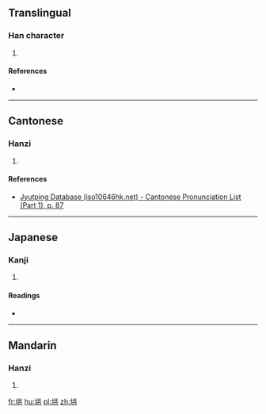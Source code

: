 ==Translingual==

===Han character===
{{Han char|rn=32|rad=土|as=06|sn=9|four=|canj=土廿金 (GTC)|ids=⿰[[土]][[共]]}}

# {{defn|Han|sort=土06}}

====References====
* {{Han ref|kx=0228.291|hdz=10437.060|uh=57AC|ud=22444}}

----

==Cantonese==

===Hanzi===
{{yue-hanzi|jyut=[[hung4]]|y=hung4}}

# {{defn|lang=yue|sort=土06}}

====References====
* [http://www.iso10646hk.net/jp/document/download.jsp Jyutping Database (iso10646hk.net) - Cantonese Pronunciation List (Part 1), p. 87]

----

==Japanese==

===Kanji===
{{ja-kanji|grade=|rs=土06}}

# {{defn|lang=ja|sort=土06}}

====Readings====
* {{ja-readings|on=[[きょう]] (kyō)|kun=[[ぬかり]] (nukari), [[ぬかる]] (nukaru)}}

----

==Mandarin==

===Hanzi===
{{cmn-hanzi|pin=[[hóng]] ([[hong2]]), [[yà]] ([[ya4]])|wg=hung<sup>2</sup>, ya<sup>4</sup>}}

# {{defn|lang=cmn|sort=土06}}

[[fr:垬]]
[[hu:垬]]
[[pl:垬]]
[[zh:垬]]